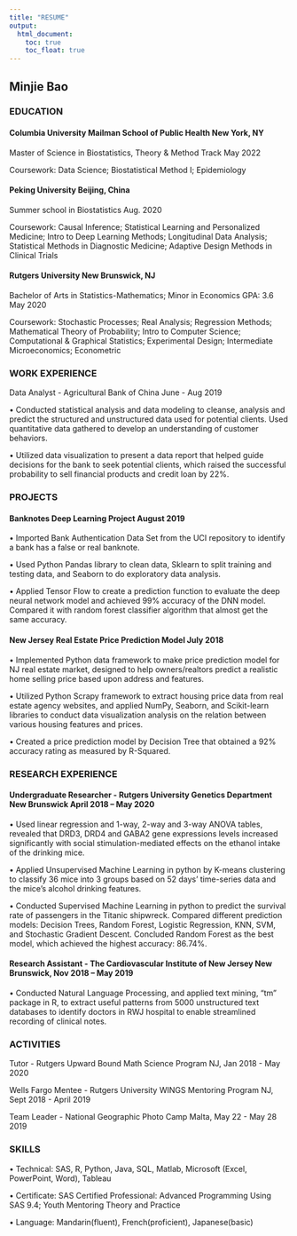 ```yaml
---
title: "RESUME"
output: 
  html_document:
    toc: true
    toc_float: true
---
```


## Minjie Bao

### EDUCATION

#### Columbia University Mailman School of Public Health        New York, NY
Master of Science in Biostatistics, Theory & Method Track       May 2022

Coursework: Data Science; Biostatistical Method I; Epidemiology

#### Peking University                                          Beijing, China
Summer school in Biostatistics                                  Aug. 2020

Coursework: Causal Inference; Statistical Learning and Personalized Medicine; Intro to Deep Learning Methods; Longitudinal Data Analysis; Statistical Methods in Diagnostic Medicine; Adaptive Design Methods in Clinical Trials

#### Rutgers University                                         New Brunswick, NJ

Bachelor of Arts in Statistics-Mathematics; Minor in Economics
GPA: 3.6                                                        May 2020

Coursework: Stochastic Processes; Real Analysis; Regression Methods; Mathematical Theory of Probability; Intro to Computer Science; Computational & Graphical Statistics; Experimental Design; Intermediate Microeconomics; Econometric

### WORK EXPERIENCE

Data Analyst - Agricultural Bank of China                       June - Aug 2019

• Conducted statistical analysis and data modeling to cleanse, analysis and predict the structured and unstructured data used for potential clients. Used quantitative data gathered to develop an understanding of customer behaviors.

• Utilized data visualization to present a data report that helped guide decisions for the bank to seek potential clients, which raised the successful probability to sell financial products and credit loan by 22%.

### PROJECTS

#### Banknotes Deep Learning Project                             August 2019 

• Imported Bank Authentication Data Set from the UCI repository to identify a bank has a false or real banknote.

• Used Python Pandas library to clean data, Sklearn to split training and testing data, and Seaborn to do exploratory data analysis.

• Applied Tensor Flow to create a prediction function to evaluate the deep neural network model and achieved 99% accuracy of the DNN model. Compared it with random forest classifier algorithm that almost get the same accuracy.

#### New Jersey Real Estate Price Prediction Model              July 2018

• Implemented Python data framework to make price prediction model for NJ real estate market, designed to help owners/realtors predict a realistic home selling price based upon address and features.

• Utilized Python Scrapy framework to extract housing price data from real estate agency websites, and applied NumPy, Seaborn, and Scikit-learn libraries to conduct data visualization analysis on the relation between various housing features and prices.

• Created a price prediction model by Decision Tree that obtained a 92% accuracy rating as measured by R-Squared.

### RESEARCH EXPERIENCE

#### Undergraduate Researcher - Rutgers University Genetics Department New Brunswick        April 2018 – May 2020

• Used linear regression and 1-way, 2-way and 3-way ANOVA tables, revealed that DRD3, DRD4 and GABA2 gene expressions levels increased significantly with social stimulation-mediated effects on the ethanol intake of the drinking mice.

• Applied Unsupervised Machine Learning in python by K-means clustering to classify 36 mice into 3 groups based on 52 days’ time-series data and the mice’s alcohol drinking features.

• Conducted Supervised Machine Learning in python to predict the survival rate of passengers in the Titanic shipwreck. Compared different prediction models: Decision Trees, Random Forest, Logistic Regression, KNN, SVM, and Stochastic Gradient Descent. Concluded Random Forest as the best model, which achieved the highest accuracy: 86.74%.

#### Research Assistant - The Cardiovascular Institute of New Jersey New Brunswick, Nov     2018 – May 2019

• Conducted Natural Language Processing, and applied text mining, “tm” package in R, to extract useful patterns from 5000 unstructured text databases to identify doctors in RWJ hospital to enable streamlined recording of clinical notes.

### ACTIVITIES

Tutor - Rutgers Upward Bound Math Science Program NJ, Jan 2018 - May 2020

Wells Fargo Mentee - Rutgers University WINGS Mentoring Program NJ, Sept 2018 - April 2019

Team Leader - National Geographic Photo Camp Malta, May 22 - May 28 2019

### SKILLS

• Technical: SAS, R, Python, Java, SQL, Matlab, Microsoft (Excel, PowerPoint, Word), Tableau

• Certificate: SAS Certified Professional: Advanced Programming Using SAS 9.4; Youth Mentoring Theory and Practice

• Language: Mandarin(fluent), French(proficient), Japanese(basic)